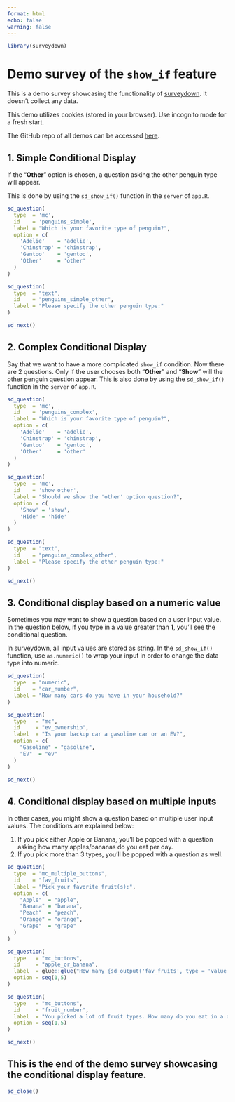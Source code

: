 ```yaml
---
format: html
echo: false
warning: false
---
```


```r
library(surveydown)
```

::: {#basic_showif .sd-page}

# Demo survey of the `show_if` feature

::: {.callout-note}

This is a demo survey showcasing the functionality of <a href="https://surveydown.org" target="_blank">surveydown</a>. It doesn't collect any data.

This demo utilizes cookies (stored in your browser). Use incognito mode for a fresh start.

The GitHub repo of all demos can be accessed <a href="https://github.com/surveydown-dev/demos" target="_blank">here</a>.

:::

## 1. Simple Conditional Display

If the "**Other**" option is chosen, a question asking the other penguin type will appear.

This is done by using the `sd_show_if()` function in the `server` of `app.R`.

```r
sd_question(
  type  = 'mc',
  id    = 'penguins_simple',
  label = "Which is your favorite type of penguin?",
  option = c(
    'Adélie'    = 'adelie',
    'Chinstrap' = 'chinstrap',
    'Gentoo'    = 'gentoo',
    'Other'     = 'other'
  )
)

sd_question(
  type  = "text",
  id    = "penguins_simple_other",
  label = "Please specify the other penguin type:"
)

sd_next()
```

:::

::: {#custom_showif .sd-page}

## 2. Complex Conditional Display

Say that we want to have a more complicated `show_if` condition. Now there are 2 questions. Only if the user chooses both "**Other**" and "**Show**" will the other penguin question appear. This is also done by using the `sd_show_if()` function in the `server` of `app.R`.

```r
sd_question(
  type  = 'mc',
  id    = 'penguins_complex',
  label = "Which is your favorite type of penguin?",
  option = c(
    'Adélie'    = 'adelie',
    'Chinstrap' = 'chinstrap',
    'Gentoo'    = 'gentoo',
    'Other'     = 'other'
  )
)

sd_question(
  type  = 'mc',
  id    = 'show_other',
  label = "Should we show the 'other' option question?",
  option = c(
    'Show' = 'show',
    'Hide' = 'hide'
  )
)

sd_question(
  type  = "text",
  id    = "penguins_complex_other",
  label = "Please specify the other penguin type:"
)

sd_next()
```

:::

::: {#numeric_show_if .sd-page}

## 3. Conditional display based on a numeric value

Sometimes you may want to show a question based on a user input value. In the question below, if you type in a value greater than **1**, you'll see the conditional question.

::: {.callout-note}
In surveydown, all input values are stored as string. In the `sd_show_if()` function, use `as.numeric()` to wrap your input in order to change the data type into numeric.
:::

```r
sd_question(
  type  = "numeric",
  id    = "car_number",
  label = "How many cars do you have in your household?"
)

sd_question(
  type   = "mc",
  id     = "ev_ownership",
  label  = "Is your backup car a gasoline car or an EV?",
  option = c(
    "Gasoline" = "gasoline",
    "EV"  = "ev"
  )
)

sd_next()
```

:::

::: {#multi_show_if .sd-page}

## 4. Conditional display based on multiple inputs

In other cases, you might show a question based on multiple user input values. The conditions are explained below:

1. If you pick either Apple or Banana, you'll be popped with a question asking how many apples/bananas do you eat per day.
2. If you pick more than 3 types, you'll be popped with a question as well.

```r
sd_question(
  type  = "mc_multiple_buttons",
  id    = "fav_fruits",
  label = "Pick your favorite fruit(s):",
  option = c(
    "Apple"  = "apple",
    "Banana" = "banana",
    "Peach"  = "peach",
    "Orange" = "orange",
    "Grape"  = "grape"
  )
)

sd_question(
  type   = "mc_buttons",
  id     = "apple_or_banana",
  label  = glue::glue("How many {sd_output('fav_fruits', type = 'value')}(s) do you eat in a day?"),
  option = seq(1,5)
)

sd_question(
  type   = "mc_buttons",
  id     = "fruit_number",
  label  = "You picked a lot of fruit types. How many do you eat in a day?",
  option = seq(1,5)
)

sd_next()
```

:::

::: {#end .sd-page}

## This is the end of the demo survey showcasing the conditional display feature.

```r
sd_close()
```

:::
